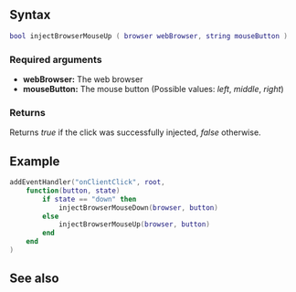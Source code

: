 
{{Client function}}
{{New feature/item|3.0150|1.5||
This function injects a mouse click (state: up). 
}}

==Syntax==
<syntaxhighlight lang="lua">
bool injectBrowserMouseUp ( browser webBrowser, string mouseButton )
</syntaxhighlight>
{{OOP||[[/Element/Browser.md|browser]]:injectMouseUp}}

===Required arguments===
*'''webBrowser:''' The web browser
*'''mouseButton:''' The mouse button (Possible values: ''left'', ''middle'', ''right'')

===Returns===
Returns ''true'' if the click was successfully injected, ''false'' otherwise.

==Example==
<syntaxhighlight lang="lua">addEventHandler("onClientClick", root,
	function(button, state)
		if state == "down" then
			injectBrowserMouseDown(browser, button)
		else
			injectBrowserMouseUp(browser, button)
		end
	end
)</syntaxhighlight>

==See also==
{{CEF_functions}}